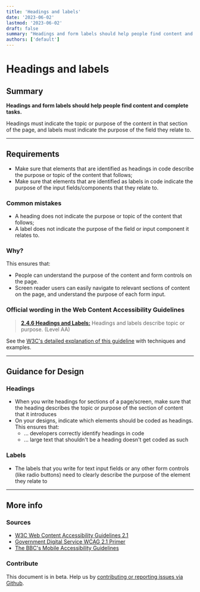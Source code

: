 ```yaml
---
title: 'Headings and labels'
date: '2023-06-02'
lastmod: '2023-06-02'
draft: false
summary: "Headings and form labels should help people find content and complete tasks."
authors: ['default']
---
```


# Headings and labels

## Summary

**Headings and form labels should help people find content and complete tasks.**

Headings must indicate the topic or purpose of the content in that section of the page, and labels must indicate the purpose of the field they relate to.

---

## Requirements

*   Make sure that elements that are identified as headings in code describe the purpose or topic of the content that follows;
*   Make sure that elements that are identified as labels in code indicate the purpose of the input fields/components that they relate to.

### Common mistakes

*   A heading does not indicate the purpose or topic of the content that follows;
*   A label does not indicate the purpose of the field or input component it relates to.

### Why?

This ensures that:
* People can understand the purpose of the content and form controls on the page.
* Screen reader users can easily navigate to relevant sections of content on the page, and understand the purpose of each form input.

### Official wording in the Web Content Accessibility Guidelines

> [**2.4.6 Headings and Labels:**](https://www.w3.org/TR/UNDERSTANDING-WCAG20/navigation-mechanisms-descriptive.html) Headings and labels describe topic or purpose. (Level AA)

See the [W3C's detailed explanation of this guideline](https://www.w3.org/TR/UNDERSTANDING-WCAG20/navigation-mechanisms-descriptive.html) with techniques and examples.

---

## Guidance for Design

### Headings

* When you write headings for sections of a page/screen, make sure that the heading describes the topic or purpose of the section of content that it introduces
* On your designs, indicate which elements should be coded as headings. This ensures that:
  * ... developers correctly identify headings in code
  * ... large text that shouldn't be a heading doesn't get coded as such

### Labels

* The labels that you write for text input fields or any other form controls (like radio buttons) need to clearly describe the purpose of the element they relate to

---

## More info

### Sources

* [W3C Web Content Accessibility Guidelines 2.1](https://www.w3.org/TR/WCAG21/)
* [Government Digital Service WCAG 2.1 Primer](https://alphagov.github.io/wcag-primer/)
* [The BBC's Mobile Accessibility Guidelines](https://www.bbc.co.uk/guidelines/futuremedia/accessibility/mobile/summary)

### Contribute

This document is in beta. Help us by [contributing or reporting issues via Github](https://github.com/web-accessibility-io/web-accessibility.io).
